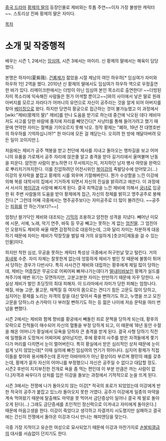 [[중국 드라마]] [[황제의 딸]]의 등장인물로 제비와는 투톱 주연~~이자 가장 불쌍한 캐릭터~~. 스토리상 진짜 황제의 딸은 자미다. 

[[목차]]
= 소개 및 작중행적 =
배우는 시즌 1, 2에서는 [[임심여]], 시즌 3에서는 마이리. 신 황제의 딸에서는 해육이 담당했다.

본명은 하자미(夏紫薇). [[건륭제]]가 젊었을 시절 제남의 여인 하우하[* 임심여가 자미와 하우하 1인 2역을 했다. 2010년 신 황제의 딸에서도 임심여가 하우하 역으로 우정출연한 바가 있다. 리메이크판에서는 더빙이 아닌 임심여 본인 목소리로 출연한다! ~~더빙된 자미 목소리에 익숙해진 사람들은 뭔가 어색할 뿐이고~~]와의 사이에서 낳은 딸로 원래 아버지를 모르고 자라다가 어머니의 유언으로 자신이 공주라는 것을 알게 되어 아버지를 찾아 [[베이징]]으로 왔다. 하지만 당연히 황궁으로 접근하는 것이 불가능했고 이 과정에서 [wiki:"제비(황제의 딸)" 제비]를 만나 도움을 받기로 하는데 중간에 낙오된 데다 제비마저도 사고를 당한 바람에 졸지에 자리를 빼앗긴다[* 사냥터를 통해 들어가려고 했기 때문에 연약한 자미는 절벽을 기어오르지 못해 낙오. 정작 황제는 "폐하, 19년 전 대명호반의 하우하를 기억하십니까?" 한 마디에 모든 걸 깨닫는다. 오히려 한 방에 깨달아버려 모든 일이 꼬이지만.]. 

처음에는 제비가 공주 책봉을 받고 천단에 제사를 지내고 돌아오는 행차길을 보고 어머니의 유품을 가로채서 공주 자리에 앉은줄 알고 충격을 받아 길거리에서 울며불며 난동을 피운다. 얌전한 사람이 분노하면 더 무서워지는지, 저지하던 남자 병사 여럿을 완력으로 뿌리치기까지한다. 이를 진압하려던 어전시위인 [[복이강]]의 족발당수에 얻어맞고(...) 이강의 옷자락을 붙잡고 황제의 시를 외우며 기절해버린다. 뭔가 수상함을 느낀 이강에 의해 복륜 대학사의 집에서 기거하게 되면서 자신의 진실을 밝히려고 애쓴다. 이 과정에서 서서히 [[복이강]]과 사랑에 빠지게 된다. 결국 죄책감을 느낀 제비에 의해서 [[궁녀]]로 입궁한 뒤 주변 사람들의 도움을 받아 황제에게 접근, 자신의 정체를 밝히고 명주공주로 봉해진다.[* 그런데 어째 극중에서는 명주공주보다는 자미공주로 더 많이 불려진다. ~~공주는 [[피휘]]를 안 하는가보다?~~]

엄청난 왈가닥인 제비와 대조되는 [[기믹]]의 조용하고 얌전한 성격을 지녔다. 빼어난 미모에 시문, 서예, 노래, 악기 연주, 바둑 등 무공 빼고는 못하는 게 없는 [[엄친딸]]. 그 엄친아인 오왕자도 제비와 싸울 때면 감정적으로 대응하는데, 그와 달리 자미는 차분하게 대응하기 때문에 자미는 제비가 막장짓을 벌일 때 거의 유일하게 [츳코미|제동을 걸 수 있는 인물]이다.

하지만 착한 심성, 무공을 못하는 캐릭터 특성상 극중에서 허구헌날 맞고 털린다. 거의 [[동네북]] 수준. 자미 자체는 잘못한게 없는데 엉뚱하게 제비가 벌인 짓 때문에 불똥이 튀어서 당하는 경우가 다반사다. 특히 사사건건 제비와 대립하는 황후에게 제일 많이 당하는데, 제비는 어줍잖은 무공으로 어찌어찌 빠져나가는데다가 [[딸내미바보]]인 황제가 실드를 쳐주기에 매번 위기는 모면하지만, 고분고분한 자미는 만만하기 때문에 자꾸 당한다. 사실상 제비가 벌인 초딩짓의 최대 피해자. 이 드라마에서 자미가 당한 피해는 엄청나다. 매질, 바늘 고문, 물고문, 채찍질 등 여자의 몸으로는 견디기 힘든 고문도 많이 당하고, 심지어는 황제를 노리는 자객의 칼을 대신 맞아서 죽을 뻔하기도 하고, 누명을 쓰고 모진 고문을 당하느라 손가락이 다 부러질 뻔하기도 하는 등 젊은 나이에 저승 문턱을 여러 번 넘을 뻔했다.

시즌 2에서는 제비와 함께 향비를 황궁에서 빼돌린 죄로 문책을 당하게 되는데, 황후의 모략으로 친척들이 매수되어 자신의 혈통을 부정 당하게 되고, 이 때문에 18년 동안 수절을 해온 어머니가 황실에서 모욕을 당하자 큰 충격을 받게 된다. 결국 사형 당하기 직전에 일행들과 도망쳐서 어찌어찌 살아남지만, 후에 황후의 사주를 받은 자객들에게 쫓기다가 머리를 다치면서 눈이 멀어버린다. 특히 황실에서 받은 심리적인 상처 때문에 눈이 쉽게 낫지 않았는데[* 이때 실의에 빠진 임심여의 연기가 뛰어나다. 심지어 황제가 직접 이들을 찾아와 용서해주는데 혼자만 아바마마가 아닌 황상이라 부르며 평민의 예를 갖추는데, 황제가 묻자 자신의 어머니를 부정했으니 자신은 공주일 수 없다고 대답할 정도. 시즌2 후반이 지지부진한 전개로 욕을 좀 먹는 편인데 이 부분 만큼은 까는 사람이 없다.]자객과 싸우다가 상처를 입은 이강을 돌보는 과정에서 기적적으로 눈을 뜨게 된다. 

시즌 3에서는 전쟁에 나가 돌아오지 않는 이강[* 적국의 포로가 되었었는데 이강에게 반한 적국의 공주가 붙잡고 있느라 돌아오지 못한 거였다. 공주가 이강에게 일종의 마약을 계속 먹여왔기 때문에 탈출해도 마약을 못 먹어서 금단증상이 일어나 결국 제 발로 돌아오게 된다(...) 그래도 금단증세를 초인적인 정신력으로 이겨내고 자미에게 돌아온다.] 때문에 마음고생을 한다. 이강이 죽었다고 생각하고 자결까지 시도했지만 실패하고 결국에는 간신히 전쟁에서 돌아온 이강과 다시 만나는 해피엔딩을 맞는다.

극중 가장 지적이고 유순한 여성으로 묘사되었기 때문에 이강과 마찬가지로 [[손발퇴갤]]급의 대사를 서슴없이 던지기도 한다. 
